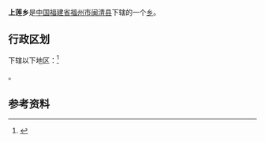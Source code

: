 {{中国乡级行政区|35/01/24/201/000
| 行政区全称 = 上莲乡
| 景观照片文件名 = 
| 景观照片描述 = 
| 汉语拼音 = 
| 通用拼音 = 
| 注音符號 = 
| 其它标音类型1 = 
| 其它标音1 = 
| 其它标音类型2 = 
| 其它标音2 = 
| 其它语言类型1 = 
| 其它语言地名1 = 
| 其它语言类型2 = 
| 其它语言地名2 = 
| 上级行政区 = [[福建省|福建省]][[福州市|福州市]][[闽清县|闽清县]]
| 行政区类别 = [[乡|乡]]
| 总面积 = 
| 户籍人口 = 
| 户籍人口年份 = 
| 常住人口 = 
| 常住人口年份 = 
| 人口密度 = 
| 行政区划 = 
| 官方网站 = 
| 政府驻地 = 
| 邮政编码 = 
| 电话区号 = 591
| 毗邻行政区 = 
| 位置图文件名 = 
| 位置图描述 = 
}}
'''上莲乡'''是[[中华人民共和国|中国]][[福建省|福建省]][[福州市|福州市]][[闽清县|闽清县]]下辖的一个[[乡|乡]]。

== 行政区划 ==

{{PAGENAMEBASE}}下辖以下地区：<ref>{{PRC admin/ref sgc|35/01/24/201/000}}</ref>

{{PRC admin/children|35/01/24/201/000}}。

== 参考资料 ==

{{reflist}}

{{PRC admin/navcat|35/01/24/201/000}}